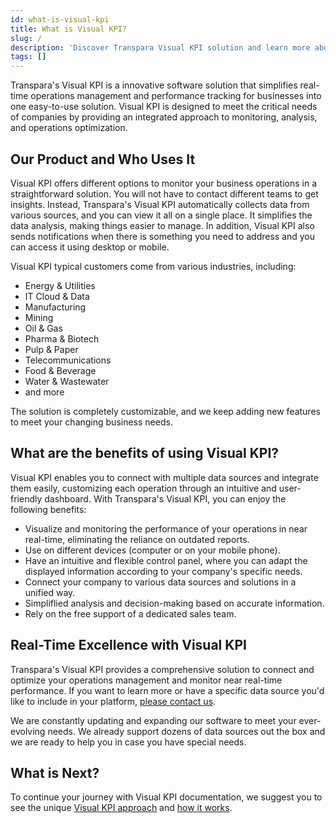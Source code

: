 ```yaml
---
id: what-is-visual-kpi
title: What is Visual KPI?
slug: /
description: 'Discover Transpara Visual KPI solution and learn more about its solution and capabilities using Visual KPI documentation.'
tags: []
---
```


Transpara's Visual KPI is a innovative software solution that simplifies real-time operations management and performance tracking for businesses into one easy-to-use solution. Visual KPI is designed to meet the critical needs of companies by providing an integrated approach to monitoring, analysis, and operations optimization.

## Our Product and Who Uses It

Visual KPI offers different options to monitor your business operations in a straightforward solution. You will not have to contact different teams to get insights. Instead, Transpara's Visual KPI automatically collects data from various sources, and you can view it all on a single place. It simplifies the data analysis, making things easier to manage. In addition, Visual KPI also sends notifications when there is something you need to address and you can access it using desktop or mobile.

Visual KPI typical customers come from various industries, including:

- Energy & Utilities
- IT Cloud & Data
- Manufacturing
- Mining
- Oil & Gas
- Pharma & Biotech
- Pulp & Paper
- Telecommunications
- Food & Beverage
- Water & Wastewater
- and more

The solution is completely customizable, and we keep adding new features to meet your changing business needs.

## What are the benefits of using Visual KPI?

Visual KPI enables you to connect with multiple data sources and integrate them easily, customizing each operation through an intuitive and user-friendly dashboard. With Transpara's Visual KPI, you can enjoy the following benefits:

- Visualize and monitoring the performance of your operations in near real-time, eliminating the reliance on outdated reports.
- Use on different devices (computer or on your mobile phone).
- Have an intuitive and flexible control panel, where you can adapt the displayed information according to your company's specific needs.
- Connect your company to various data sources and solutions in a unified way.
- Simpliflied analysis and decision-making based on accurate information.
- Rely on the free support of a dedicated sales team.

## Real-Time Excellence with Visual KPI

Transpara's Visual KPI provides a comprehensive solution to connect and optimize your operations management and monitor near real-time performance. If you want to learn more or have a specific data source you'd like to include in your platform, [please contact us](./).

We are constantly updating and expanding our software to meet your ever-evolving needs. We already support dozens of data sources out the box and we are ready to help you in case you have special needs.

## What is Next?

To continue your journey with Visual KPI documentation, we suggest you to see the unique [Visual KPI approach](./visual-kpi-approach) and [how it works](./how-visual-kpi-works).
